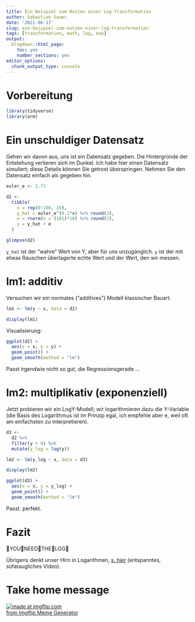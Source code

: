 ```yaml
---
title: Ein Beispiel zum Nutzen einer Log-Transformation
author: Sebastian Sauer
date: '2021-06-17'
slug: ein-beispiel-zum-nutzen-einer-log-transformation
tags: [transformation, math, log, exp]
output:
  blogdown::html_page:
    toc: yes
    number_sections: yes
editor_options: 
  chunk_output_type: console
---
```


# Vorbereitung

```r
library(tidyverse)
library(arm)
```



# Ein unschuldiger Datensatz

Gehen wir davon aus, uns ist ein Datensatz gegeben. Die Hintergründe der Entstehung verlieren sich im Dunkel. Ich habe hier einen Datensatz simuliert; diese Details können Sie getrost überspringen. Nehmen Sie den Datensatz einfach als gegeben hin.

```r
euler_e <- 2.71

d2 <- 
  tibble(
    x = rep(0:100, 10),
    y_hat = euler_e^(0.1*x) %>% round(2),
    e = rnorm(n = (101)*10) %>% round(2),
    y = y_hat + e
  )

```

```r
glimpse(d2)
```


`y_hat` ist der "wahre" Wert von Y, aber für uns unzugänglich. `y` ist der mit etwas Rauschen überlagerte echte Wert und der Wert, den wir messen.

# lm1: additiv

Versuchen wir ein normales ("additives") Modell klassischer Bauart.


```r
lm1 <- lm(y ~ x, data = d2)

display(lm1)
```


Visualisierung:


```r
ggplot(d2) +
  aes(x = x, y = y) +
  geom_point() +
  geom_smooth(method = "lm")
```

Passt irgendwie nicht so gut, die Regressionsgerade ...



# lm2: multiplikativ (exponenziell)

Jetzt probieren wir ein LogY-Modell; wir logarithmieren dazu die Y-Variable (die Basis des Logarithmus ist im Prinzip egal, ich empfehle aber e, weil oft am einfachsten zu interpretieren).

```r
d3 <- 
  d2 %>% 
  filter(y > 0) %>% 
  mutate(y_log = log(y))
```


```r
lm2 <- lm(y_log ~ x, data = d3)

display(lm2)
```




```r
ggplot(d3) +
  aes(x = x, y = y_log) +
  geom_point() +
  geom_smooth(method = "lm")
```


Passt. perfekt.


# Fazit


👏YOU👏NEED👏THE👏LOG👏


Übrigens denkt unser Hirn in Logarithmen, [s. hier](https://www.youtube.com/watch?v=Pxb5lSPLy9c) (entspanntes, sofataugliches Video).




# Take home message


<a href="https://imgflip.com/i/5dl64h"><img src="https://i.imgflip.com/5dl64h.jpg" title="made at imgflip.com"/></a><div><a href="https://imgflip.com/memegenerator">from Imgflip Meme Generator</a></div>
